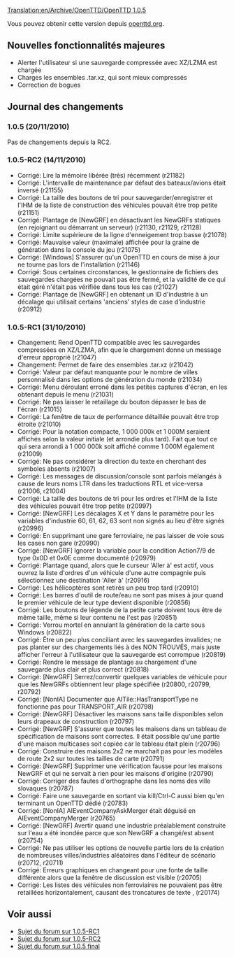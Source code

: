 [[Translation:en/Archive/OpenTTD/OpenTTD 1.0.5]]


{{fr/Archive/OpenTTD/Livraison|prec=fr/Archive/OpenTTD/OpenTTD 1.0.4|suiv=fr/Archive/Lists/Feuille de route 1.1|date=20/11/2010}}

Vous pouvez obtenir cette version depuis [http://www.openttd.org/en/download-stable/1.0.5 openttd.org].

==Nouvelles fonctionnalités majeures==

* Alerter l'utilisateur si une sauvegarde compressée avec XZ/LZMA est chargée
* Charges les ensembles .tar.xz, qui sont mieux compressés
* Correction de bogues

==Journal des changements==

===1.0.5 (20/11/2010)===

Pas de changements depuis la RC2.

===1.0.5-RC2 (14/11/2010)===

* Corrigé: Lire la mémoire libérée (très) récemment (r21182)
* Corrigé: L'intervalle de maintenance par défaut des bateaux/avions était inversé {{en/Flyspray|4222}} (r21155)
* Corrigé: La taille des boutons de tri pour sauvegarder/enregistrer et l'IHM de la liste de construction des véhicules pouvait être trop petite {{en/Flyspray|4221}} (r21151)
* Corrigé: Plantage de [NewGRF] en désactivant les NewGRFs statiques (en rejoignant ou démarrant un serveur) {{en/Flyspray|4208}} (r21130, r21129, r21128)
* Corrigé: Limite supérieure de la ligne d'enneigement trop basse {{en/Flyspray|4203}} (r21078)
* Corrigé: Mauvaise valeur (maximale) affichée pour la graine de génération dans la console du jeu {{en/Flyspray|4192}} (r21075)
* Corrigé: [Windows] S'assurer qu'un OpenTTD en cours de mise à jour ne tourne pas lors de l'installation {{en/Flyspray|4212}} (r21146)
* Corrigé: Sous certaines circonstances, le gestionnaire de fichiers des sauvegardes chargées ne pouvait pas être fermé, et la validité de ce qui était géré n'était pas vérifiée dans tous les cas (r21027)
* Corrigé: Plantage de [NewGRF] en obtenant un ID d'industrie à un décalage qui utilisait certains 'anciens' styles de case d'industrie {{en/Flyspray|4157}} (r20912)

===1.0.5-RC1 (31/10/2010)===

* Changement: Rend OpenTTD compatible avec les sauvegardes compressées en XZ/LZMA, afin que le chargement donne un message d'erreur approprié (r21047)
* Changement: Permet de faire des ensembles .tar.xz (r21042)
* Corrigé: Valeur par défaut manquante pour le nombre de villes personnalisé dans les options de génération du monde (r21034)
* Corrigé: Menu déroulant erroné dans les petites captures d'écran, en les obtenant depuis le menu (r21031)
* Corrigé: Ne pas laisser le retaillage du bouton dépasser le bas de l'écran {{en/Flyspray|4176}} (r21015)
* Corrigé: La fenêtre de taux de performance détaillée pouvait être trop étroite {{en/Flyspray|4102}} (r21010)
* Corrigé: Pour la notation compacte, 1 000 000k et 1 000M seraient affichés selon la valeur initiale (et arrondie plus tard). Fait que tout ce qui sera arrondi à 1 000 000k soit affiché comme 1 000M également (r21009)
* Corrigé: Ne pas considérer la direction du texte en cherchant des symboles absents (r21007)
* Corrigé: Les messages de discussion/console sont parfois mélangés à cause de leurs noms LTR dans les traductions RTL et vice-versa {{en/Flyspray|3746}} (r21006, r21004)
* Corrigé: La taille des boutons de tri pour les ordres et l'IHM de la liste des véhicules pouvait être trop petite (r20997)
* Corrigé: [NewGRF] Les décalages X et Y dans le paramètre pour les variables d'industrie 60, 61, 62, 63 sont non signés au lieu d'être signés (r20996)
* Corrigé: En supprimant une gare ferroviaire, ne pas laisser de voie sous les cases non gare (r20990)
* Corrigé: [NewGRF] Ignorer la variable pour la condition Action7/9 de type 0x0D et 0x0E comme documenté (r20979)
* Corrigé: Plantage quand, alors que le curseur 'Aller à' est actif, vous ouvrez la liste d'ordres d'un véhicule d'une autre compagnie puis sélectionnez une destination 'Aller à' {{en/Flyspray|4159}} (r20916)
* Corrigé: Les hélicoptères sont retirés un peu trop tard {{en/Flyspray|4155}} (r20910)
* Corrigé: Les barres d'outil de route/eau ne sont pas mises à jour quand le premier véhicule de leur type devient disponible {{en/Flyspray|4141}} (r20856)
* Corrigé: Les boutons de légende de la petite carte doivent tous être de même taille, même si leur contenu ne l'est pas (r20851)
* Corrigé: Verrou mortel en annulant la génération de la carte sous Windows {{en/Flyspray|3707}} (r20822)
* Corrigé: Être un peu plus conciliant avec les sauvegardes invalides; ne pas planter sur des chargements liés à des NON TROUVÉS, mais juste afficher l'erreur à l'utilisateur que la sauvegarde est corrompue {{en/Flyspray|3714}} (r20819)
* Corrigé: Rendre le message de plantage au chargement d'une sauvegarde  plus clair et plus correct {{en/Flyspray|3791}} (r20818)
* Corrigé: [NewGRF] Serrez/convertir quelques variables de véhicule pour que les NewGRFs obtiennent leur plage spécifiée (r20800, r20799, r20792)
* Corrigé: [NonIA] Documenter que AITile::HasTransportType ne fonctionne pas pour TRANSPORT_AIR {{en/Flyspray|4117}} (r20798)
* Corrigé: [NewGRF] Désactiver les maisons sans taille disponibles selon leurs drapeaux de construction (r20797)
* Corrigé: [NewGRF] S'assurer que toutes les maisons dans un tableau de spécification de maisons sont correctes. Il était possible qu'une partie d'une maison multicases soit copiée car le tableau était plein (r20796)
* Corrigé: Construire des maisons 2x2 ne marchait pas pour les modèles de route 2x2 sur toutes les tailles de carte (r20791)
* Corrigé: [NewGRF] Supprimer une vérification fausse pour les maisons NewGRF et qui ne servait à rien pour les maisons d'origine {{en/Flyspray|4118}} (r20790)
* Corrigé: Corriger des fautes d'orthographe dans les noms des ville slovaques (r20787)
* Corrigé: Faire une sauvegarde en sortant via kill/Ctrl-C aussi bien qu'en terminant un OpenTTD dédié (r20783)
* Corrigé: [NonIA] AIEventCompanyAskMerger était déguisé en AIEventCompanyMerger (r20765)
* Corrigé: [NewGRF] Avertir quand une industrie préalablement construite sur l'eau a été inondée parce que son NewGRF a changé/est absent {{en/Flyspray|4112}} (r20754)
* Corrigé: Ne pas utiliser les options de nouvelle partie lors de la création de nombreuses villes/industries aléatoires dans l'éditeur de scénario {{en/Flyspray|4094}} (r20712, r20711)
* Corrigé: Erreurs graphiques en changeant pour une fonte de taille différente alors que la fenêtre de discussion est visible (r20705)
* Corrigé: Les listes des véhicules non ferroviaires ne pouvaient pas être retaillées horizontalement, causant des troncatures de texte {{en/Flyspray|4123}}, {{en/Flyspray|3955}} (r20174)

== Voir aussi ==
* [http://www.tt-forums.net/viewtopic.php?f=29&t=50791 Sujet du forum sur 1.0.5-RC1]
* [http://www.tt-forums.net/viewtopic.php?f=29&t=51158 Sujet du forum sur 1.0.5-RC2]
* [http://www.tt-forums.net/viewtopic.php?f=29&t=51329 Sujet du forum sur 1.0.5 final]